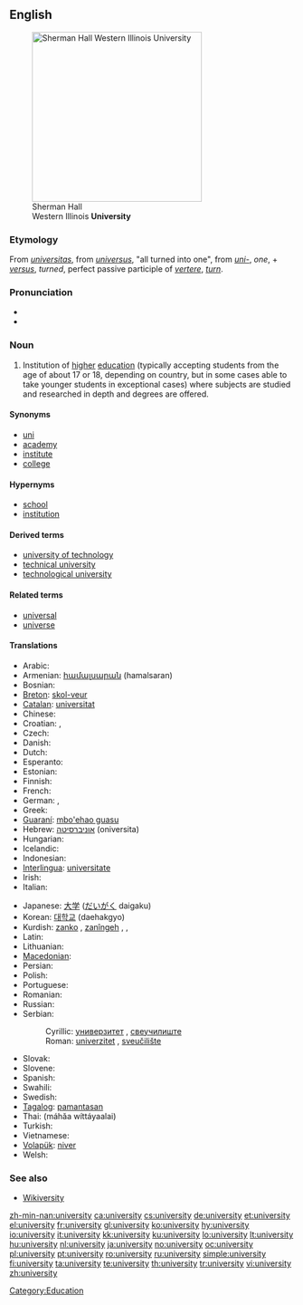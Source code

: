 {{wikipedia}}
==English==
[[Image:Sherman Hall.jpg|thumb|right|300px|Sherman Hall<br>Western Illinois '''University''']]

===Etymology===
From {{etyl|la}} ''[[universitas]]'', from ''[[universus]]'', "all turned into one", from ''[[uni-]]'', ''one'', + ''[[versus]]'', ''turned'', perfect passive participle of ''[[vertere]]'', ''[[turn]]''.

===Pronunciation===
* {{IPA|/juːnɪˈvɜːsətiː/}}
* {{audio|en-us-university.ogg|Audio (US)}}

===Noun===
{{en-noun|universities}}

# Institution of [[high]]er [[education]] (typically accepting students from the age of about 17 or 18, depending on country, but in some cases able to take younger students in exceptional cases) where subjects are studied and researched in depth and degrees are offered.

====Synonyms====
* [[uni]]
* [[academy]]
* [[institute]]
* [[college]]

====Hypernyms====
* [[school]]
* [[institution]]

====Derived terms====
* [[university of technology]]
* [[technical university]]
* [[technological university]]

====Related terms====
* [[universal]]
* [[universe]]

====Translations====
{{trans-top|institution of higher education}}
* Arabic: {{t-|ar|جامعة|f|alt=جامِعَة|tr=jaami3a(t)|sc=Arab}}
* Armenian: [[համալսարան]] (hamalsaran)
* Bosnian: {{t-|bs|univerzitet|m}}
* [[Breton]]: [[skol-veur]] {{f}}
* [[Catalan]]: [[universitat]] {{f}}
* Chinese: {{zh-tsp|大學|大学|dàxué}} 
* Croatian: {{t+|hr|sveučilište|n}}, {{t+|hr|univerzitet|m}}
* Czech: {{t+|cs|univerzita|f}}
* Danish: {{t-|da|universitet}}
* Dutch: {{t+|nl|universiteit|f}}
* Esperanto: {{t+|eo|universitato|xs=Esperanto}}
* Estonian: {{t-|et|ülikool}}
* Finnish: {{t+|fi|yliopisto}}
* French: {{t+|fr|université|f}}
* German: {{t+|de|Universität|f}}, {{t+|de|Hochschule|f}}
* Greek: {{t+|el|πανεπιστήμιο|n|tr=panepistímio|sc=Grek}}
* [[Guaraní]]: [[mbo'ehao guasu]]
* Hebrew: [[אוניברסיטה]] (oniversita) {{f}}
* Hungarian: {{t+|hu|egyetem}}
* Icelandic: {{t+|is|háskóli}}
* Indonesian: {{t-|id|universitas|xs=Indonesian}}
* [[Interlingua]]: [[universitate]]
* Irish: {{t+|ga|ollscoil|xs=Irish}}
* Italian: {{t+|it|università|f}}
{{trans-mid}}
* Japanese: [[大学]] ([[だいがく]] daigaku)
* Korean: [[대학교]] (daehakgyo)
* Kurdish: [[zanko]] {{f}}, [[zanîngeh]] {{f}}, {{ku-Arab|[[زانکۆ]]}}, {{ku-Arab|[[دانیشتگا]]}}
* Latin: {{t-|la|universitas|f}}
* Lithuanian: {{t+|lt|universitetas|m|xs=Lithuanian}}
* [[Macedonian]]: {{t-|mk|универзитет|m|tr=univerzitét|sc=Cyrl|xs=Macedonian}}
* Persian: {{t+|fa|دانشگاه|tr=daneshgah|sc=fa-Arab|xs=Persian}}
* Polish: {{t+|pl|uniwersytet|m}}
* Portuguese: {{t+|pt|universidade|f}}
* Romanian: {{t+|ro|universitate|f}}
* Russian: {{t+|ru|университет|m|tr=universitét|sc=Cyrl}}
* Serbian:
*: Cyrillic: [[универзитет#Serbian|универзитет]] {{m}}, [[свеучилиште]] {{n}}
*: Roman: [[univerzitet#Serbian|univerzitet]] {{m}}, [[sveučilište]] {{n}}
* Slovak: {{t-|sk|univerzita|f}}
* Slovene: {{t+|sl|univerza|f}}
* Spanish: {{t+|es|universidad|f}}
* Swahili: {{t|sw|chuo kikuu|xs=Swahili}}
* Swedish: {{t+|sv|universitet|n}}
* [[Tagalog]]: [[pamantasan]]
* Thai: {{Thai|[[มหาวิทยาลัย]]}} (máhăa wíttáyaalai)
* Turkish: {{t|tr|üniversite}}
* Vietnamese: {{t+|vi|trường đại học|xs=Vietnamese}}
* [[Volapük]]: [[niver]]
* Welsh: {{t-|cy|prifysgol|xs=Welsh}}
{{trans-bottom}}

===See also===
* [http://textbook.wikipedia.org/wiki/Wikiversity Wikiversity]

[[Category:Education]]

[[zh-min-nan:university]]
[[ca:university]]
[[cs:university]]
[[de:university]]
[[et:university]]
[[el:university]]
[[fr:university]]
[[gl:university]]
[[ko:university]]
[[hy:university]]
[[io:university]]
[[it:university]]
[[kk:university]]
[[ku:university]]
[[lo:university]]
[[lt:university]]
[[hu:university]]
[[nl:university]]
[[ja:university]]
[[no:university]]
[[oc:university]]
[[pl:university]]
[[pt:university]]
[[ro:university]]
[[ru:university]]
[[simple:university]]
[[fi:university]]
[[ta:university]]
[[te:university]]
[[th:university]]
[[tr:university]]
[[vi:university]]
[[zh:university]]